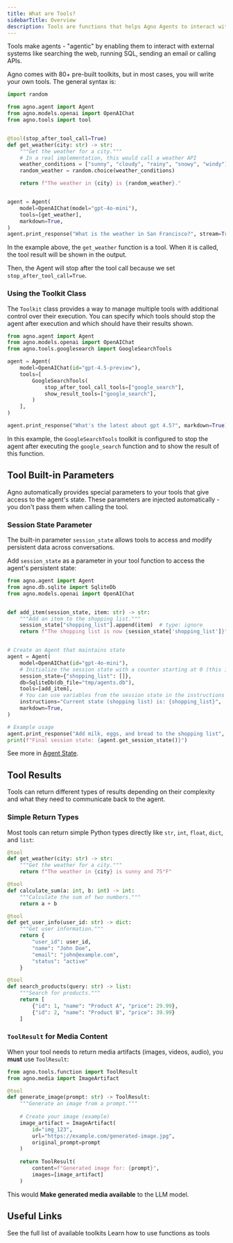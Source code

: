 ```yaml
---
title: What are Tools?
sidebarTitle: Overview
description: Tools are functions that helps Agno Agents to interact with the external world.
---
```


Tools make agents - "agentic" by enabling them to interact with external systems like searching the web, running SQL, sending an email or calling APIs.

Agno comes with 80+ pre-built toolkits, but in most cases, you will write your own tools. The general syntax is:

```python
import random

from agno.agent import Agent
from agno.models.openai import OpenAIChat
from agno.tools import tool


@tool(stop_after_tool_call=True)
def get_weather(city: str) -> str:
    """Get the weather for a city."""
    # In a real implementation, this would call a weather API
    weather_conditions = ["sunny", "cloudy", "rainy", "snowy", "windy"]
    random_weather = random.choice(weather_conditions)

    return f"The weather in {city} is {random_weather}."


agent = Agent(
    model=OpenAIChat(model="gpt-4o-mini"),
    tools=[get_weather],
    markdown=True,
)
agent.print_response("What is the weather in San Francisco?", stream=True)
```

<Tip>

In the example above, the `get_weather` function is a tool. When it is called, the tool result will be shown in the output.

Then, the Agent will stop after the tool call because we set `stop_after_tool_call=True`.

</Tip>

### Using the Toolkit Class

The `Toolkit` class provides a way to manage multiple tools with additional control over their execution. You can specify which tools should stop the agent after execution and which should have their results shown.

```python
from agno.agent import Agent
from agno.models.openai import OpenAIChat
from agno.tools.googlesearch import GoogleSearchTools

agent = Agent(
    model=OpenAIChat(id="gpt-4.5-preview"),
    tools=[
        GoogleSearchTools(
            stop_after_tool_call_tools=["google_search"],
            show_result_tools=["google_search"],
        )
    ],
)

agent.print_response("What's the latest about gpt 4.5?", markdown=True)
```

In this example, the `GoogleSearchTools` toolkit is configured to stop the agent after executing the `google_search` function and to show the result of this function.


## Tool Built-in Parameters

Agno automatically provides special parameters to your tools that give access to the agent's state. These parameters are injected automatically - you don't pass them when calling the tool.

### Session State Parameter

The built-in parameter `session_state` allows tools to access and modify persistent data across conversations.

Add `session_state` as a parameter in your tool function to access the agent's persistent state:

```python
from agno.agent import Agent
from agno.db.sqlite import SqliteDb
from agno.models.openai import OpenAIChat


def add_item(session_state, item: str) -> str:
    """Add an item to the shopping list."""
    session_state["shopping_list"].append(item)  # type: ignore
    return f"The shopping list is now {session_state['shopping_list']}"  # type: ignore


# Create an Agent that maintains state
agent = Agent(
    model=OpenAIChat(id="gpt-4o-mini"),
    # Initialize the session state with a counter starting at 0 (this is the default session state for all users)
    session_state={"shopping_list": []},
    db=SqliteDb(db_file="tmp/agents.db"),
    tools=[add_item],
    # You can use variables from the session state in the instructions
    instructions="Current state (shopping list) is: {shopping_list}",
    markdown=True,
)

# Example usage
agent.print_response("Add milk, eggs, and bread to the shopping list", stream=True)
print(f"Final session state: {agent.get_session_state()}")
```

See more in [Agent State](/docs/documentation/agents/state).

## Tool Results

Tools can return different types of results depending on their complexity and what they need to communicate back to the agent.

### Simple Return Types

Most tools can return simple Python types directly like `str`, `int`, `float`, `dict`, and `list`:

```python
@tool
def get_weather(city: str) -> str:
    """Get the weather for a city."""
    return f"The weather in {city} is sunny and 75°F"

@tool
def calculate_sum(a: int, b: int) -> int:
    """Calculate the sum of two numbers."""
    return a + b

@tool
def get_user_info(user_id: str) -> dict:
    """Get user information."""
    return {
        "user_id": user_id,
        "name": "John Doe",
        "email": "john@example.com",
        "status": "active"
    }

@tool
def search_products(query: str) -> list:
    """Search for products."""
    return [
        {"id": 1, "name": "Product A", "price": 29.99},
        {"id": 2, "name": "Product B", "price": 39.99}
    ]
```

### `ToolResult` for Media Content

When your tool needs to return media artifacts (images, videos, audio), you **must** use `ToolResult`:

<Snippet file="tool-result-reference.mdx" />

```python
from agno.tools.function import ToolResult
from agno.media import ImageArtifact

@tool
def generate_image(prompt: str) -> ToolResult:
    """Generate an image from a prompt."""
    
    # Create your image (example)
    image_artifact = ImageArtifact(
        id="img_123",
        url="https://example.com/generated-image.jpg",
        original_prompt=prompt
    )
    
    return ToolResult(
        content=f"Generated image for: {prompt}",
        images=[image_artifact]
    )
```

This would **Make generated media available** to the LLM model.

## Useful Links

<CardGroup cols={2}>
  <Card
    title="Available Toolkits"
    icon="box-open"
    href="/docs/documentation/tools/toolkits"
  >
    See the full list of available toolkits
  </Card>
  <Card
    title="Using functions as tools"
    icon="code"
    href="/docs/documentation/tools/tool-decorator"
  >
    Learn how to use functions as tools
  </Card>
</CardGroup>
